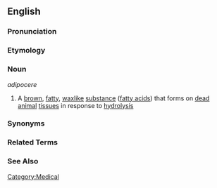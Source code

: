 {{wikipedia}}

==English==

===Pronunciation===
{{substub}}

===Etymology===
{{substub}}

===Noun===
''adipocere''

# A [[brown]], [[fatty]], [[wax]]like [[substance]] ([[fatty acid]]s) that forms on [[dead]] [[animal]] [[tissue]]s in response to [[hydrolysis]]


===Synonyms===
{{substub}}

===Related Terms===
{{substub}}

===See Also===
{{substub}}

[[Category:Medical]]